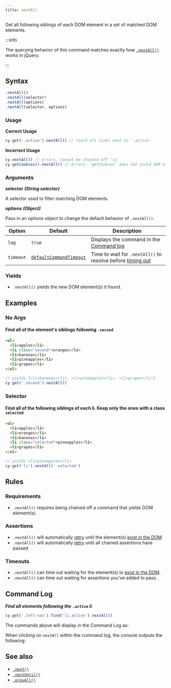 ```yaml
---
title: nextAll
---
```


Get all following siblings of each DOM element in a set of matched DOM elements.

:::info

The querying behavior of this command matches exactly how
[`.nextAll()`](http://api.jquery.com/nextAll) works in jQuery.

:::

## Syntax

```javascript
.nextAll()
.nextAll(selector)
.nextAll(options)
.nextAll(selector, options)
```

### Usage

**<Icon name="check-circle" color="green"></Icon> Correct Usage**

```javascript
cy.get('.active').nextAll() // Yield all links next to `.active`
```

**<Icon name="exclamation-triangle" color="red"></Icon> Incorrect Usage**

```javascript
cy.nextAll() // Errors, cannot be chained off 'cy'
cy.getCookies().nextAll() // Errors, 'getCookies' does not yield DOM element
```

### Arguments

**<Icon name="angle-right"></Icon> selector** **_(String selector)_**

A selector used to filter matching DOM elements.

**<Icon name="angle-right"></Icon> options** **_(Object)_**

Pass in an options object to change the default behavior of `.nextAll()`.

| Option    | Default                                                              | Description                                                                              |
| --------- | -------------------------------------------------------------------- | ---------------------------------------------------------------------------------------- |
| `log`     | `true`                                                               | Displays the command in the [Command log](/guides/core-concepts/cypress-app#Command-Log) |
| `timeout` | [`defaultCommandTimeout`](/guides/references/configuration#Timeouts) | Time to wait for `.nextAll()` to resolve before [timing out](#Timeouts)                  |

### Yields [<Icon name="question-circle"/>](/guides/core-concepts/introduction-to-cypress#Subject-Management)

- `.nextAll()` yields the new DOM element(s) it found.

## Examples

### No Args

#### Find all of the element's siblings following `.second`

```html
<ul>
  <li>apples</li>
  <li class="second">oranges</li>
  <li>bananas</li>
  <li>pineapples</li>
  <li>grapes</li>
</ul>
```

```javascript
// yields [<li>bananas</li>, <li>pineapples</li>, <li>grapes</li>]
cy.get('.second').nextAll()
```

### Selector

#### Find all of the following siblings of each li. Keep only the ones with a class `selected`

```html
<ul>
  <li>apples</li>
  <li>oranges</li>
  <li>bananas</li>
  <li class="selected">pineapples</li>
  <li>grapes</li>
</ul>
```

```javascript
// yields <li>pineapples</li>
cy.get('li').nextAll('.selected')
```

## Rules

### Requirements [<Icon name="question-circle"/>](/guides/core-concepts/introduction-to-cypress#Chains-of-Commands)

- `.nextAll()` requires being chained off a command that yields DOM
element(s).

### Assertions [<Icon name="question-circle"/>](/guides/core-concepts/introduction-to-cypress#Assertions)

- `.nextAll()` will automatically
[retry](/guides/core-concepts/retry-ability) until the element(s)
[exist in the DOM](/guides/core-concepts/introduction-to-cypress#Default-Assertions)</li><li>`.nextAll()`
will automatically [retry](/guides/core-concepts/retry-ability) until all
chained assertions have passed

### Timeouts [<Icon name="question-circle"/>](/guides/core-concepts/introduction-to-cypress#Timeouts)

- `.nextAll()` can time out waiting for the element(s) to
[exist in the DOM](/guides/core-concepts/introduction-to-cypress#Default-Assertions).</li><li>`.nextAll()`
can time out waiting for assertions you've added to pass.

## Command Log

**_Find all elements following the `.active` li_**

```javascript
cy.get('.left-nav').find('li.active').nextAll()
```

The commands above will display in the Command Log as:

<DocsImage src="/img/api/nextall/next-all-traversal-command-for-the-dom.png" alt="Command Log nextAll" ></DocsImage>

When clicking on `nextAll` within the command log, the console outputs the
following:

<DocsImage src="/img/api/nextall/all-next-elements-are-logged-in-console.png" alt="Console Log nextAll" ></DocsImage>

## See also

- [`.next()`](/api/commands/next)
- [`.nextUntil()`](/api/commands/nextuntil)
- [`.prevAll()`](/api/commands/prevall)
